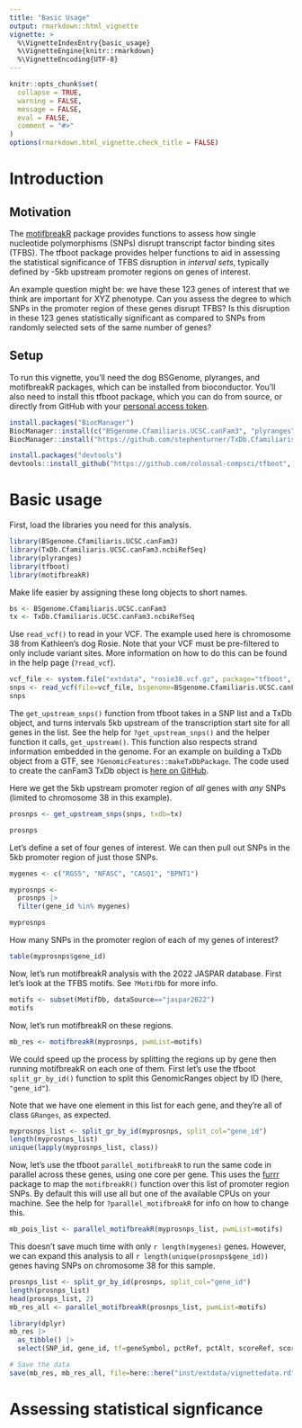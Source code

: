 ```yaml
---
title: "Basic Usage"
output: rmarkdown::html_vignette
vignette: >
  %\VignetteIndexEntry{basic_usage}
  %\VignetteEngine{knitr::rmarkdown}
  %\VignetteEncoding{UTF-8}
---
```


```r
knitr::opts_chunk$set(
  collapse = TRUE,
  warning = FALSE,
  message = FALSE,
  eval = FALSE,
  comment = "#>"
)
options(rmarkdown.html_vignette.check_title = FALSE)
```

# Introduction

## Motivation

The [motifbreakR](https://bioconductor.org/packages/motifbreakR/) package provides functions to assess how single nucleotide polymorphisms (SNPs) disrupt transcript factor binding sites (TFBS). The tfboot package provides helper functions to aid in assessing the statistical significance of TFBS disruption in _interval sets_, typically defined by -5kb upstream promoter regions on genes of interest. 

An example question might be: we have these 123 genes of interest that we think are important for XYZ phenotype. Can you assess the degree to which SNPs in the promoter region of these genes disrupt TFBS? Is this disruption in these 123 genes statistically significant as compared to SNPs from randomly selected sets of the same number of genes? 

## Setup

To run this vignette, you'll need the dog BSGenome, plyranges, and motifbreakR packages, which can be installed from bioconductor. You'll also need to install this tfboot package, which you can do from source, or directly from GitHub with your [personal access token](https://docs.github.com/en/authentication/keeping-your-account-and-data-secure/creating-a-personal-access-token).

```r
install.packages("BiocManager")
BiocManager::install(c("BSgenome.Cfamiliaris.UCSC.canFam3", "plyranges", "motifbreakR"), update=FALSE)
BiocManager::install("https://github.com/stephenturner/TxDb.Cfamiliaris.UCSC.canFam3.ncbiRefSeq", update=FALSE)

install.packages("devtools")
devtools::install_github("https://github.com/colossal-compsci/tfboot", auth_token="REPLACE_WITH_YOUR_PAT", upgrade=FALSE)
```

# Basic usage

First, load the libraries you need for this analysis. 

```r
library(BSgenome.Cfamiliaris.UCSC.canFam3)
library(TxDb.Cfamiliaris.UCSC.canFam3.ncbiRefSeq)
library(plyranges)
library(tfboot)
library(motifbreakR)
```

Make life easier by assigning these long objects to short names.

```r
bs <- BSgenome.Cfamiliaris.UCSC.canFam3
tx <- TxDb.Cfamiliaris.UCSC.canFam3.ncbiRefSeq
```

Use `read_vcf()` to read in your VCF. The example used here is chromosome 38 from Kathleen's dog Rosie. Note that your VCF must be pre-filtered to only include variant sites. More information on how to do this can be found in the help page (`?read_vcf`).

```r
vcf_file <- system.file("extdata", "rosie38.vcf.gz", package="tfboot", mustWork = TRUE)
snps <- read_vcf(file=vcf_file, bsgenome=BSgenome.Cfamiliaris.UCSC.canFam3)
snps
```

The `get_upstream_snps()` function from tfboot takes in a SNP list and a TxDb object, and turns intervals 5kb upstream of the transcription start site for all genes in the list. See the help for `?get_upstream_snps()` and the helper function it calls, `get_upstream()`. This function also respects strand information embedded in the genome. For an example on building a TxDb object from a GTF, see `?GenomicFeatures::makeTxDbPackage`. The code used to create the canFam3 TxDb object is [here on GitHub](https://github.com/stephenturner/TxDb.Cfamiliaris.UCSC.canFam3.ncbiRefSeq/tree/a95e7cf7275254696545c35efb0533831b48c42c#how-it-was-made).

Here we get the 5kb upstream promoter region of _all_ genes with _any_ SNPs (limited to chromosome 38 in this example).

```r
prosnps <- get_upstream_snps(snps, txdb=tx)

prosnps
```

Let's define a set of four genes of interest. We can then pull out SNPs in the 5kb promoter region of just those SNPs.

```r
mygenes <- c("RGS5", "NFASC", "CASQ1", "BPNT1")

myprosnps <- 
  prosnps |> 
  filter(gene_id %in% mygenes)

myprosnps
```

How many SNPs in the promoter region of each of my genes of interest?

```r
table(myprosnps$gene_id)
```

Now, let's run motifbreakR analysis with the 2022 JASPAR database. First let's look at the TFBS motifs. See `?MotifDb` for more info.

```r
motifs <- subset(MotifDb, dataSource=="jaspar2022")
motifs
```

Now, let's run motifbreakR on these regions.

```r
mb_res <- motifbreakR(myprosnps, pwmList=motifs)
```

We could speed up the process by splitting the regions up by gene then running motifbreakR on each one of them. First let's use the tfboot `split_gr_by_id()` function to split this GenomicRanges object by ID (here, `"gene_id"`).

Note that we have one element in this list for each gene, and they're all of class `GRanges`, as expected.

```r
myprosnps_list <- split_gr_by_id(myprosnps, split_col="gene_id")
length(myprosnps_list)
unique(lapply(myprosnps_list, class))
```

Now, let's use the tfboot `parallel_motifbreakR` to run the same code in parallel across these genes, using one core per gene. This uses the [furrr](https://furrr.futureverse.org/) package to map the `motifbreakR()` function over this list of promoter region SNPs. By default this will use all but one of the available CPUs on your machine. See the help for `?parallel_motifbreakR` for info on how to change this.

```r
mb_pois_list <- parallel_motifbreakR(myprosnps_list, pwmList=motifs)
```

This doesn't save much time with only `r length(mygenes)` genes. However, we can expand this analysis to all `r length(unique(prosnps$gene_id))` genes having SNPs on chromosome 38 for this sample.

```r
prosnps_list <- split_gr_by_id(prosnps, split_col="gene_id")
length(prosnps_list)
head(prosnps_list, 2)
mb_res_all <- parallel_motifbreakR(prosnps_list, pwmList=motifs)
```

```r
library(dplyr)
mb_res |> 
  as_tibble() |> 
  select(SNP_id, gene_id, tf=geneSymbol, pctRef, pctAlt, scoreRef, scoreAlt, effect, alleleDiff, alleleEffectSize)
```


```r
# Save the data
save(mb_res, mb_res_all, file=here::here("inst/extdata/vignettedata.rd"))
```

# Assessing statistical signficance


